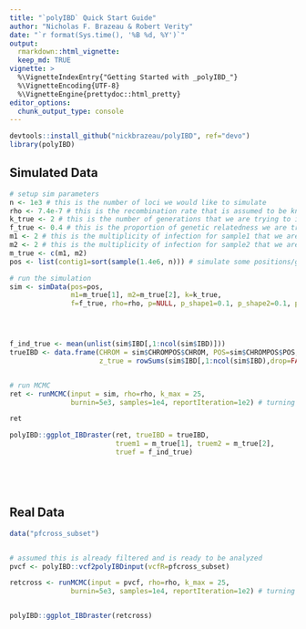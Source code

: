 ```yaml
---
title: "`polyIBD` Quick Start Guide"
author: "Nicholas F. Brazeau & Robert Verity"
date: "`r format(Sys.time(), '%B %d, %Y')`"
output:
  rmarkdown::html_vignette:
  keep_md: TRUE
vignette: >
  %\VignetteIndexEntry{"Getting Started with _polyIBD_"}
  %\VignetteEncoding{UTF-8}
  %\VignetteEngine{prettydoc::html_pretty}
editor_options: 
  chunk_output_type: console
---
```



```r
devtools::install_github("nickbrazeau/polyIBD", ref="devo")
library(polyIBD)

```

## Simulated Data 
```r
# setup sim parameters
n <- 1e3 # this is the number of loci we would like to simulate
rho <- 7.4e-7 # this is the recombination rate that is assumed to be known
k_true <- 2 # this is the number of generations that we are trying to infer
f_true <- 0.4 # this is the proportion of genetic relatedness we are trying to infer 
m1 <- 2 # this is the multiplicity of infection for sample1 that we are trying to infer
m2 <- 2 # this is the multiplicity of infection for sample2 that we are trying to infer
m_true <- c(m1, m2)
pos <- list(contig1=sort(sample(1.4e6, n))) # simulate some positions/genomic coordinates

# run the simulation 
sim <- simData(pos=pos, 
               m1=m_true[1], m2=m_true[2], k=k_true,
               f=f_true, rho=rho, p=NULL, p_shape1=0.1, p_shape2=0.1, propMissing = 0)




f_ind_true <- mean(unlist(sim$IBD[,1:ncol(sim$IBD)]))
trueIBD <- data.frame(CHROM = sim$CHROMPOS$CHROM, POS=sim$CHROMPOS$POS,
                      z_true = rowSums(sim$IBD[,1:ncol(sim$IBD),drop=FALSE]))


# run MCMC 
ret <- runMCMC(input = sim, rho=rho, k_max = 25,
               burnin=5e3, samples=1e4, reportIteration=1e2) # turning off report iteration for space

ret 

polyIBD::ggplot_IBDraster(ret, trueIBD = trueIBD,
                          truem1 = m_true[1], truem2 = m_true[2],
                          truef = f_ind_true)






```





## Real Data 
```r
data("pfcross_subset")


# assumed this is already filtered and is ready to be analyzed
pvcf <- polyIBD::vcf2polyIBDinput(vcfR=pfcross_subset)

retcross <- runMCMC(input = pvcf, rho=rho, k_max = 25,
               burnin=5e3, samples=1e4, reportIteration=1e2) # turning off report iteration for space


polyIBD::ggplot_IBDraster(retcross)




```


